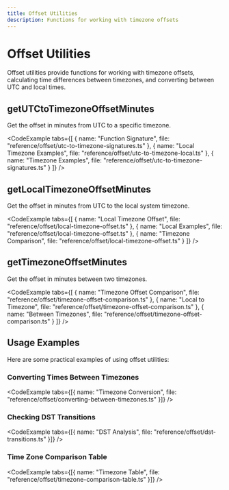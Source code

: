 ```yaml
---
title: Offset Utilities
description: Functions for working with timezone offsets
---
```



# Offset Utilities

Offset utilities provide functions for working with timezone offsets, calculating time differences between timezones, and converting between UTC and local times.

## getUTCtoTimezoneOffsetMinutes

Get the offset in minutes from UTC to a specific timezone.

<CodeExample tabs={[
  { name: "Function Signature", file: "reference/offset/utc-to-timezone-signatures.ts" },
  { name: "Local Timezone Examples", file: "reference/offset/utc-to-timezone-local.ts" },
  { name: "Timezone Examples", file: "reference/offset/utc-to-timezone-signatures.ts" }
]} />

## getLocalTimezoneOffsetMinutes

Get the offset in minutes from UTC to the local system timezone.

<CodeExample tabs={[
  { name: "Local Timezone Offset", file: "reference/offset/local-timezone-offset.ts" },
  { name: "Local Examples", file: "reference/offset/local-timezone-offset.ts" },
  { name: "Timezone Comparison", file: "reference/offset/local-timezone-offset.ts" }
]} />

## getTimezoneOffsetMinutes

Get the offset in minutes between two timezones.

<CodeExample tabs={[
  { name: "Timezone Offset Comparison", file: "reference/offset/timezone-offset-comparison.ts" },
  { name: "Local to Timezone", file: "reference/offset/timezone-offset-comparison.ts" },
  { name: "Between Timezones", file: "reference/offset/timezone-offset-comparison.ts" }
]} />

## Usage Examples

Here are some practical examples of using offset utilities:

### Converting Times Between Timezones

<CodeExample tabs={[{ name: "Timezone Conversion", file: "reference/offset/converting-between-timezones.ts" }]} />

### Checking DST Transitions

<CodeExample tabs={[{ name: "DST Analysis", file: "reference/offset/dst-transitions.ts" }]} />

### Time Zone Comparison Table

<CodeExample tabs={[{ name: "Timezone Table", file: "reference/offset/timezone-comparison-table.ts" }]} /> 